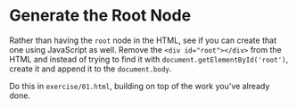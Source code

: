 # Generate the Root Node

Rather than having the `root` node in the HTML, see if you can create that one
using JavaScript as well. Remove the `<div id="root"></div>` from the HTML and
instead of trying to find it with `document.getElementById('root')`, create it
and append it to the `document.body`.

Do this in `exercise/01.html`, building on top of the work you've already done.
